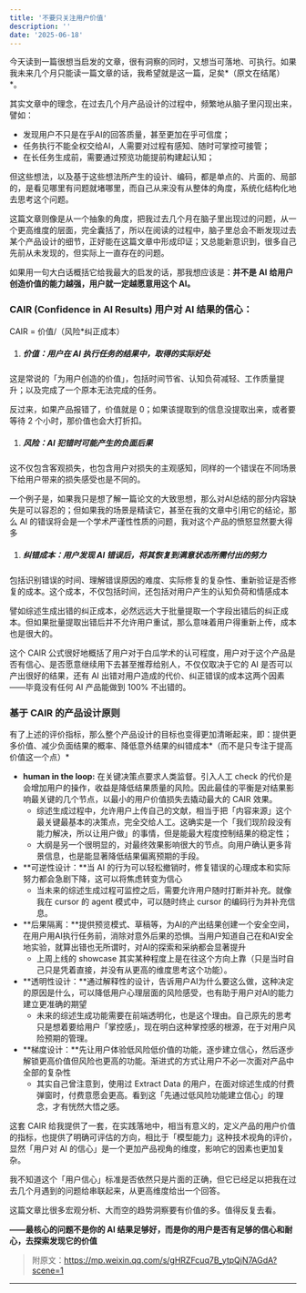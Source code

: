 ```yaml
---
title: '不要只关注用户价值'
description: ''
date: '2025-06-18'
---
```


今天读到一篇很想当启发的文章，很有洞察的同时，又想当可落地、可执行。如果我未来几个月只能读一篇文章的话，我希望就是这一篇，足矣*（原文在结尾）*。

其实文章中的理念，在过去几个月产品设计的过程中，频繁地从脑子里闪现出来，譬如：

- 发现用户不只是在乎AI的回答质量，甚至更加在乎可信度；
- 任务执行不能全权交给AI，人需要对过程有感知、随时可掌控可接管；
- 在长任务生成前，需要通过预览功能提前构建起认知；

但这些想法，以及基于这些想法所产生的设计、编码，都是单点的、片面的、局部的，是看见哪里有问题就堵哪里，而自己从来没有从整体的角度，系统化结构化地去思考这个问题。

这篇文章则像是从一个抽象的角度，把我过去几个月在脑子里出现过的问题，从一个更高维度的层面，完全囊括了，所以在阅读的过程中，脑子里总会不断发现过去某个产品设计的细节，正好能在这篇文章中形成印证；又总能新意识到，很多自己先前从未发现的，但实际上一直存在的问题。

如果用一句大白话概括它给我最大的启发的话，那我想应该是：**并不是** **AI** **给用户创造价值的能力越强，用户就一定越愿意用这个 AI。**

### **CAIR (Confidence in** **AI** **Results) 用户对 AI 结果的信心：**

CAIR = 价值/（风险*纠正成本）

1. ##### 价值：用户在 AI 执行任务的结果中，取得的实际好处

这是常说的「为用户创造的价值」，包括时间节省、认知负荷减轻、工作质量提升；以及完成了一个原本无法完成的任务。

反过来，如果产品报错了，价值就是 0；如果该提取到的信息没提取出来，或者要等待 2 个小时，那价值也会大打折扣。

1. ##### 风险：AI 犯错时可能产生的负面后果

这不仅包含客观损失，也包含用户对损失的主观感知，同样的一个错误在不同场景下给用户带来的损失感受也是不同的。

一个例子是，如果我只是想了解一篇论文的大致思想，那么对AI总结的部分内容缺失是可以容忍的；但如果我的场景是精读它，甚至在我的文章中引用它的结论，那么 AI 的错误将会是一个学术严谨性性质的问题，我对这个产品的愤怒显然要大得多

1. ##### 纠错成本：用户发现 AI 错误后，将其恢复到满意状态所需付出的努力

包括识别错误的时间、理解错误原因的难度、实际修复的复杂性、重新验证是否修复的成本。这个成本，不仅包括时间，还包括对用户产生的认知负荷和情感成本

譬如综述生成出错的纠正成本，必然远远大于批量提取一个字段出错后的纠正成本。但如果批量提取出错后并不允许用户重试，那么意味着用户得重新上传，成本也是很大的。

这个 CAIR 公式很好地概括了用户对于白瓜学术的认可程度，用户对于这个产品是否有信心、是否愿意继续用下去甚至推荐给别人，不仅仅取决于它的 AI 是否可以产出很好的结果，还有 AI 出错对用户造成的代价、纠正错误的成本这两个因素——毕竟没有任何 AI 产品能做到 100% 不出错的。

### 基于 CAIR 的产品设计原则

有了上述的评价指标，那么整个产品设计的目标也变得更加清晰起来，即：提供更多价值、减少负面结果的概率、降低意外结果的纠错成本*（而不是只专注于提高价值这一个点）*

- **human in the loop:** 在关键决策点要求人类监督。引入人工 check 的代价是会增加用户的操作，收益是降低结果质量的风险。因此最佳的平衡是对结果影响最关键的几个节点，以最小的用户价值损失去撬动最大的 CAIR 效果。
  - 综述生成过程中，允许用户上传自己的文献，相当于把「内容来源」这个最关键最基本的决策点，完全交给人工。这确实是一个「我们现阶段没有能力解决，所以让用户做」的事情，但是能最大程度控制结果的稳定性；
  - 大纲是另一个很明显的，对最终效果影响很大的节点。向用户确认更多背景信息，也是能显著降低结果偏离预期的手段。
- **可逆性设计：**当 AI 的行为可以轻松撤销时，修复错误的心理成本和实际努力都会急剧下降，这可以将焦虑转变为信心
  - 当未来的综述生成过程可监控之后，需要允许用户随时打断并补充。就像我在 cursor 的 agent 模式中，可以随时终止 cursor 的编码行为并补充信息。
- **后果隔离：**提供预览模式、草稿等，为AI的产出结果创建一个安全空间，在用户用AI执行任务前，消除对意外后果的恐惧。当用户知道自己在和AI安全地实验，就算出错也无所谓时，对AI的探索和采纳都会显著提升
  - 上周上线的 showcase 其实某种程度上是在往这个方向上靠（只是当时自己只是凭着直接，并没有从更高的维度思考这个功能）。
- **透明性设计：**通过解释性的设计，告诉用户AI为什么要这么做，这种决定的原因是什么，可以降低用户心理层面的风险感受，也有助于用户对AI的能力建立更准确的期望
  - 未来的综述生成功能需要在前端透明化，也是这个理由。自己原先的思考只是想着要给用户「掌控感」，现在明白这种掌控感的根源，在于对用户风险预期的管理。
- **梯度设计：**先让用户体验低风险低价值的功能，逐步建立信心，然后逐步解锁更高价值但风险也更高的功能。渐进式的方式让用户不必一次面对产品中全部的复杂性
  - 其实自己曾注意到，使用过 Extract Data 的用户，在面对综述生成的付费弹窗时，付费意愿会更高。看到这「先通过低风险功能建立信心」的理念，才有恍然大悟之感。

这套 CAIR 给我提供了一套，在实践落地中，相当有意义的，定义产品的用户价值的指标，也提供了明确可评估的方向，相比于「模型能力」这种技术视角的评价，显然「用户对 AI 的信心」是一个更加产品视角的维度，影响它的因素也更加复杂。

我不知道这个「用户信心」标准是否依然只是片面的正确，但它已经足以把我在过去几个月遇到的问题给串联起来，从更高维度给出一个回答。

这篇文章比很多宏观分析、大而空的趋势洞察要有价值的多。值得反复去看。

**——最核心的问题不是你的 AI 结果足够好，而是你的用户是否有足够的信心和耐心，去探索发现它的价值**

> 附原文：https://mp.weixin.qq.com/s/gHRZFcuq7B_ytpQjN7AGdA?scene=1

---
